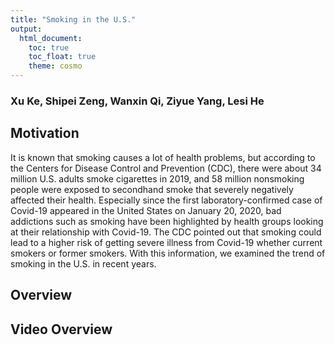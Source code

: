 ```yaml
---
title: "Smoking in the U.S."
output: 
  html_document:
    toc: true
    toc_float: true
    theme: cosmo
---
```

### Xu Ke, Shipei Zeng, Wanxin Qi, Ziyue Yang, Lesi He
## Motivation
It is known that smoking causes a lot of health problems, but according to the Centers for Disease Control and Prevention (CDC), there were about 34 million U.S. adults smoke cigarettes in 2019, and 58 million nonsmoking people were exposed to secondhand smoke that severely negatively affected their health. Especially since the first laboratory-confirmed case of Covid-19 appeared in the United States on January 20, 2020, bad addictions such as smoking have been highlighted by health groups looking at their relationship with Covid-19. The CDC pointed out that smoking could lead to a higher risk of getting severe illness from Covid-19 whether current smokers or former smokers. With this information, we examined the trend of smoking in the U.S. in recent years.


## Overview



## Video Overview


